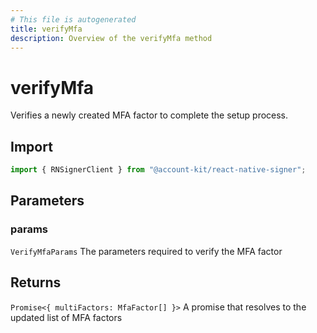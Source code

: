 ```yaml
---
# This file is autogenerated
title: verifyMfa
description: Overview of the verifyMfa method
---
```


# verifyMfa

Verifies a newly created MFA factor to complete the setup process.

## Import

```ts
import { RNSignerClient } from "@account-kit/react-native-signer";
```

## Parameters

### params

`VerifyMfaParams`
The parameters required to verify the MFA factor

## Returns

`Promise<{ multiFactors: MfaFactor[] }>`
A promise that resolves to the updated list of MFA factors
